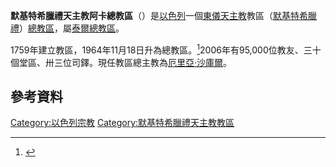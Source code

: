 {{Infobox Roman Catholic diocese
|jurisdiction     = 總教區
|name             = 阿卡
|latin=Archieparchia Ptolemaidensis Melkitarum
|image =St. Elias Cathedral of the Melkite Catholic (28).JPG|caption =聖厄里亞主教座堂
|location = [[以色列|以色列]]
|territory =
|population =95,000
|rite = [[默基特希臘禮天主教會|默基特希臘禮]]
|patron =
|province =
|established = 1759年
|cathedral = 聖厄里亞主教座堂
|co-cathedral =
|leadership = 總主教
|website = 
|pope =  
|patriarch= 
|metropolitan =[[厄里亞·沙庫爾|厄里亞·沙庫爾]]
|ordinary =
|coadjutor archbishop = 
|coadjutor bishop = 
|auxiliary = 
|emeritus = }}

'''默基特希臘禮天主教阿卡總教區'''（{{lang-la|Archieparchia Ptolemaidensis Melkitarum}}）是[[以色列|以色列]]一個[[東儀天主教|東儀天主教]]教區（[[默基特希臘禮天主教會|默基特希臘禮]]）[[總教區|總教區]]，屬[[天主教泰爾總教區|泰爾總教區]]。

1759年建立教區，1964年11月18日升為總教區。<ref>{{Cite web |url=http://www.vatican.va/holy_father/paul_vi/apost_constitutions/documents/hf_p-vi_apc_19641113_ptolemaidensis_lt.html |title=升為總教區的宗座憲令 |access-date=2013-04-22 |archive-date=2014-02-03 |archive-url=https://web.archive.org/web/20140203135421/http://www.vatican.va/holy_father/paul_vi/apost_constitutions/documents/hf_p-vi_apc_19641113_ptolemaidensis_lt.html |dead-url=no }}</ref>2006年有95,000位教友、三十個堂區、卅三位司鐸。現任教區總主教為[[厄里亞·沙庫爾|厄里亞·沙庫爾]]。

== 參考資料 ==
{{reflist}}
{{默基特希臘禮天主教會教區}}

[[Category:以色列宗教|Category:以色列宗教]]
[[Category:默基特希臘禮天主教教區|Category:默基特希臘禮天主教教區]]